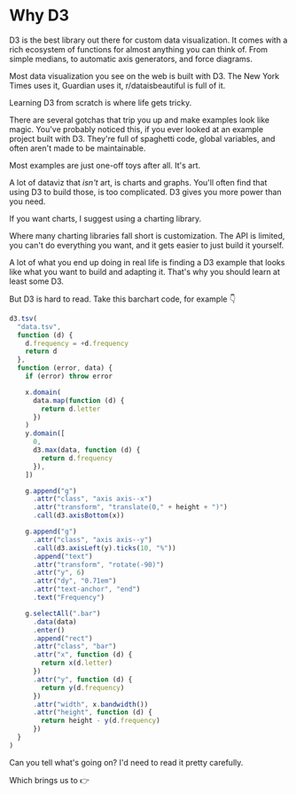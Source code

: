 
# Why D3

<Vimeo id={424610124} />

D3 is the best library out there for custom data visualization. It comes with a
rich ecosystem of functions for almost anything you can think of. From simple
medians, to automatic axis generators, and force diagrams.

Most data visualization you see on the web is built with D3. The New York Times
uses it, Guardian uses it, r/dataisbeautiful is full of it.

Learning D3 from scratch is where life gets tricky.

There are several gotchas that trip you up and make examples look like magic.
You've probably noticed this, if you ever looked at an example project built
with D3. They're full of spaghetti code, global variables, and often aren't
made to be maintainable.

Most examples are just one-off toys after all. It's art.

A lot of dataviz that _isn't_ art, is charts and graphs. You'll often find that
using D3 to build those, is too complicated. D3 gives you more power than you
need.

If you want charts, I suggest using a charting library.

Where many charting libraries fall short is customization. The API is limited,
you can't do everything you want, and it gets easier to just build it yourself.

A lot of what you end up doing in real life is finding a D3 example that looks
like what you want to build and adapting it. That's why you should learn at
least some D3.

But D3 is hard to read. Take this barchart code, for example 👇

```javascript
d3.tsv(
  "data.tsv",
  function (d) {
    d.frequency = +d.frequency
    return d
  },
  function (error, data) {
    if (error) throw error

    x.domain(
      data.map(function (d) {
        return d.letter
      })
    )
    y.domain([
      0,
      d3.max(data, function (d) {
        return d.frequency
      }),
    ])

    g.append("g")
      .attr("class", "axis axis--x")
      .attr("transform", "translate(0," + height + ")")
      .call(d3.axisBottom(x))

    g.append("g")
      .attr("class", "axis axis--y")
      .call(d3.axisLeft(y).ticks(10, "%"))
      .append("text")
      .attr("transform", "rotate(-90)")
      .attr("y", 6)
      .attr("dy", "0.71em")
      .attr("text-anchor", "end")
      .text("Frequency")

    g.selectAll(".bar")
      .data(data)
      .enter()
      .append("rect")
      .attr("class", "bar")
      .attr("x", function (d) {
        return x(d.letter)
      })
      .attr("y", function (d) {
        return y(d.frequency)
      })
      .attr("width", x.bandwidth())
      .attr("height", function (d) {
        return height - y(d.frequency)
      })
  }
)
```

Can you tell what's going on? I'd need to read it pretty carefully.

Which brings us to 👉
